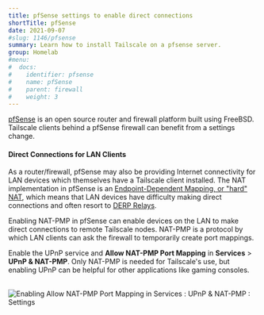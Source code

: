 ```yaml
---
title: pfSense settings to enable direct connections
shortTitle: pfSense
date: 2021-09-07
#slug: 1146/pfsense
summary: Learn how to install Tailscale on a pfsense server.
group: Homelab
#menu:
#  docs:
#    identifier: pfsense
#    name: pfSense
#    parent: firewall
#    weight: 3
---
```


[pfSense](https://pfsense.org/) is an open source router and firewall platform
built using FreeBSD. Tailscale clients behind a pfSense firewall can benefit
from a settings change.

#### Direct Connections for LAN Clients

As a router/firewall, pfSense may also be providing Internet connectivity for LAN
devices which themselves have a Tailscale client installed. The NAT implementation
in pfSense is an
[Endpoint-Dependent Mapping, or "hard" NAT](/blog/how-nat-traversal-works/),
which means that LAN devices have difficulty making direct connections and often resort to
[DERP Relays](/kb/1232/derp-servers/).

Enabling NAT-PMP in pfSense can enable devices on the LAN to make direct connections to
remote Tailscale nodes. NAT-PMP is a protocol by which LAN clients can ask the firewall
to temporarily create port mappings.

Enable the UPnP service and **Allow NAT-PMP Port Mapping** in
**Services** > **UPnP & NAT-PMP**. Only NAT-PMP is needed for Tailscale's
use, but enabling UPnP can be helpful for other applications like gaming consoles.

<br />
<Image
  alt="Enabling Allow NAT-PMP Port Mapping in Services : UPnP & NAT-PMP : Settings"
  width={1444}
  height={1320}
  src="/images/solutions/pfsense/upnp-settings.jpg"
/>
